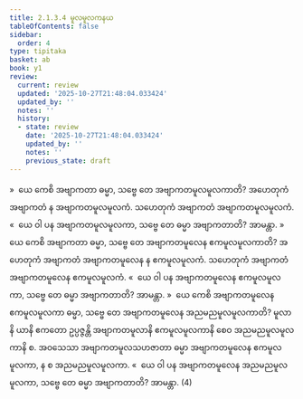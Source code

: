 ```yaml
---
title: 2.1.3.4 မူလမူလကနယ
tableOfContents: false
sidebar:
  order: 4
type: tipitaka
basket: ab
book: y1
review:
  current: review
  updated: '2025-10-27T21:48:04.033424'
  updated_by: ''
  notes: ''
  history:
  - state: review
    date: '2025-10-27T21:48:04.033424'
    updated_by: ''
    notes: ''
    previous_state: draft
---
```



<ReviewStatus review={frontmatter.review} showDetails={true} />

<HypothesisAnnotation frontmatter={frontmatter} />

<DynamicBreadcrumb />

<Division number="83" book="y1" e="ch" v="33" p="12">

<Paragraph number="205" book="y1">
»  ယေ ကေစိ အဗျာကတာ ဓမ္မာ, သဗ္ဗေ တေ အဗျာကတမူလမူလကာတိ?
</Paragraph>

<Paragraph number="206" book="y1">
အဟေတုကံ အဗျာကတံ န အဗျာကတမူလမူလကံ. သဟေတုကံ အဗျာကတံ အဗျာကတမူလမူလကံ.
</Paragraph>

<Paragraph number="207" book="y1">
«  ယေ ဝါ ပန အဗျာကတမူလမူလကာ, သဗ္ဗေ တေ ဓမ္မာ အဗျာကတာတိ? အာမန္တာ.
</Paragraph>

</Division>
<Division number="84" book="y1" e="ch" v="33" p="12">

<Paragraph number="208" book="y1">
»  ယေ ကေစိ အဗျာကတာ ဓမ္မာ, သဗ္ဗေ တေ အဗျာကတမူလေန ဧကမူလမူလကာတိ?
</Paragraph>

<Paragraph number="209" book="y1">
အဟေတုကံ အဗျာကတံ အဗျာကတမူလေန န ဧကမူလမူလကံ. သဟေတုကံ အဗျာကတံ အဗျာကတမူလေန ဧကမူလမူလကံ.
</Paragraph>

<Paragraph number="210" book="y1">
«  ယေ ဝါ ပန အဗျာကတမူလေန ဧကမူလမူလကာ, သဗ္ဗေ တေ ဓမ္မာ အဗျာကတာတိ? အာမန္တာ.
</Paragraph>

</Division>
<Division number="85" book="y1" e="ch" v="33" p="12">

<Paragraph number="211" book="y1">
»  ယေ ကေစိ အဗျာကတမူလေန ဧကမူလမူလကာ ဓမ္မာ, သဗ္ဗေ တေ အဗျာကတမူလေန အညမညမူလမူလကာတိ?
</Paragraph>

<Paragraph number="212" book="y1">
မူလာနိ ယာနိ ဧကတော ဥပ္ပဇ္ဇန္တိ အဗျာကတမူလာနိ ဧကမူလမူလကာနိ စေဝ အညမညမူလမူလကာနိ စ. အဝသေသာ အဗျာကတမူလသဟဇာတာ ဓမ္မာ အဗျာကတမူလေန ဧကမူလမူလကာ, န စ အညမညမူလမူလကာ.
</Paragraph>

<Paragraph number="213" book="y1">
«  ယေ ဝါ ပန အဗျာကတမူလေန အညမညမူလမူလကာ, သဗ္ဗေ တေ ဓမ္မာ အဗျာကတာတိ? အာမန္တာ. (4)
</Paragraph>
</Division>